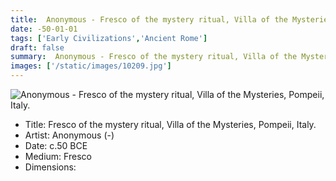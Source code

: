```yaml
---
title:  Anonymous - Fresco of the mystery ritual, Villa of the Mysteries, Pompeii, Italy.
date: -50-01-01
tags: ['Early Civilizations','Ancient Rome']
draft: false
summary:  Anonymous - Fresco of the mystery ritual, Villa of the Mysteries, Pompeii, Italy.
images: ['/static/images/10209.jpg']
---
```


![ Anonymous - Fresco of the mystery ritual, Villa of the Mysteries, Pompeii, Italy.](/static/images/10209.jpg)

* Title: Fresco of the mystery ritual, Villa of the Mysteries, Pompeii, Italy.
* Artist:  Anonymous (-)
* Date: c.50 BCE
* Medium: Fresco
* Dimensions: 


